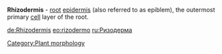'''Rhizodermis''' - [[root]] [[epidermis]] (also referred to as epiblem), the outermost primary [[Cell (biology)|cell]] layer of the root.



{{biosci-stub}}
[[Category:Plant morphology]]

[[de:Rhizodermis]]
[[eo:rizodermo]]
[[ru:Ризодерма]]